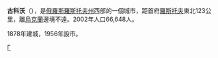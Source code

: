 {{Unreferenced|time=2016-05-28T03:09:02+00:00}}
{{coord|48|03|N|39|56|E|display=title}}
'''古科沃'''（{{lang-ru|Гу́ково}}），是[[俄羅斯|俄羅斯]][[羅斯托夫州|羅斯托夫州]]西部的一個城市，距首府[[羅斯托夫|羅斯托夫]]東北123公里，離[[烏克蘭|烏克蘭]]邊境不遠。2002年人口66,648人。

1878年建城，1956年設市。

{{羅斯托夫州城市}}
{{Russia-geo-stub}}

[[Category:羅斯托夫州城市|Г]]